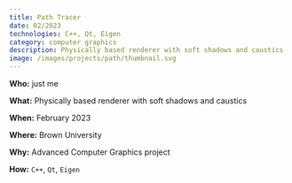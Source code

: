 ```yaml
---
title: Path Tracer
date: 02/2023
technologies: C++, Qt, Eigen
category: computer graphics
description: Physically based renderer with soft shadows and caustics
image: /images/projects/path/thumbnail.svg
---
```


<OutlineBox>

**Who:** just me

**What:** Physically based renderer with soft shadows and caustics

**When:** February 2023

**Where:** Brown University

**Why:** Advanced Computer Graphics project

**How:** `C++`, `Qt`, `Eigen`

</OutlineBox>

